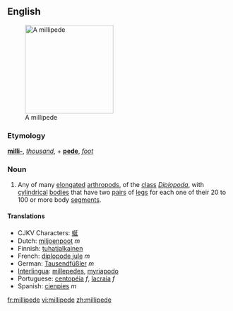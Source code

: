 {{wikipedia}}
==English==
[[Image:Millipede.jpg|thumb|right|200px|A millipede]]
===Etymology===
{{L.}} '''[[milli-]]''', ''[[thousand]]'', + '''[[pede]]''', ''[[foot]]''

===Noun===
{{en-noun}}
# Any of many [[elongated]] [[arthropod]]s, of the [[class]] ''[[Diplopoda]]'', with [[cylindrical]] [[bodies]] that have two [[pair]]s of [[leg]]s for each one of their 20 to 100 or more body [[segment]]s.

====Translations====
*CJKV Characters: [[蜒]]
*Dutch: [[miljoenpoot]] ''m''
*Finnish: [[tuhatjalkainen]]
*French: [[diplopode jule]] ''m''
*German: [[Tausendfüßler]] ''m''
*[[Interlingua]]: [[millepedes]], [[myriapodo]]
*Portuguese: [[centopéia]] ''f'', [[lacraia]] ''f''
*Spanish: [[cienpies]] ''m''

[[fr:millipede]]
[[vi:millipede]]
[[zh:millipede]]